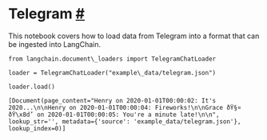  Telegram
 [#](#telegram "Permalink to this headline")
=======================================================
 This notebook covers how to load data from Telegram into a format that can be ingested into LangChain.
```
from langchain.document\_loaders import TelegramChatLoader
```
```
loader = TelegramChatLoader("example\_data/telegram.json")
```
```
loader.load()
```
```
[Document(page_content="Henry on 2020-01-01T00:00:02: It's 2020...\n\nHenry on 2020-01-01T00:00:04: Fireworks!\n\nGrace ðŸ§¤ ðŸ\x8d’ on 2020-01-01T00:00:05: You're a minute late!\n\n", lookup_str='', metadata={'source': 'example_data/telegram.json'}, lookup_index=0)]
```